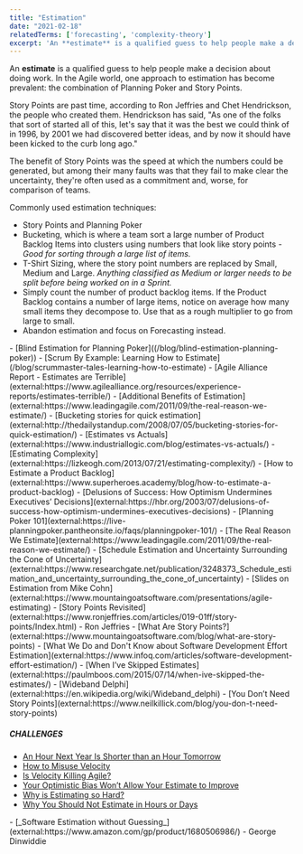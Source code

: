 ```yaml
---
title: "Estimation"
date: "2021-02-18"
relatedTerms: ['forecasting', 'complexity-theory']
excerpt: 'An **estimate** is a qualified guess to help people make a decision about doing work. In'
---
```


An **estimate** is a qualified guess to help people make a decision about doing work. In the Agile world, one approach to estimation has become prevalent: the combination of Planning Poker and Story Points.

Story Points are past time, according to Ron Jeffries and Chet Hendrickson, the people who created them. Hendrickson has said, "As one of the folks that sort of started all of this, let's say that it was the best we could think of in 1996, by 2001 we had discovered better ideas, and by now it should have been kicked to the curb long ago."

The benefit of Story Points was the speed at which the numbers could be generated, but among their many faults was that they fail to make clear the uncertainty, they're often used as a commitment and, worse, for comparison of teams.

Commonly used estimation techniques:

- Story Points and Planning Poker
- Bucketing, which is where a team sort a large number of Product Backlog Items into clusters using numbers that look like story points _\- Good for sorting through a large list of items._
- T-Shirt Sizing, where the story point numbers are replaced by Small, Medium and Large. _Anything classified as Medium or larger needs to be split before being worked on in a Sprint._
- Simply count the number of product backlog items. If the Product Backlog contains a number of large items, notice on average how many small items they decompose to. Use that as a rough multiplier to go from large to small.
- Abandon estimation and focus on Forecasting instead.
<LinkList heading = "Agile Pain Relief Blog Entries">
- [Blind Estimation for Planning Poker]((/blog/blind-estimation-planning-poker))
- [Scrum By Example: Learning How to Estimate](/blog/scrummaster-tales-learning-how-to-estimate)
</LinkList>

<HighlightBox heading="Resource Links" variant="resourceLinks">
- [Agile Alliance Report - Estimates are Terrible](external:https://www.agilealliance.org/resources/experience-reports/estimates-terrible/)
- [Additional Benefits of Estimation](external:https://www.leadingagile.com/2011/09/the-real-reason-we-estimate/)
- [Bucketing stories for quick estimation](external:http://thedailystandup.com/2008/07/05/bucketing-stories-for-quick-estimation/)
- [Estimates vs Actuals](external:https://www.industriallogic.com/blog/estimates-vs-actuals/)
- [Estimating Complexity](external:https://lizkeogh.com/2013/07/21/estimating-complexity/)
- [How to Estimate a Product Backlog](external:https://www.superheroes.academy/blog/how-to-estimate-a-product-backlog)
- [Delusions of Success: How Optimism Undermines Executives’ Decisions](external:https://hbr.org/2003/07/delusions-of-success-how-optimism-undermines-executives-decisions)
- [Planning Poker 101](external:https://live-planningpoker.pantheonsite.io/faqs/planningpoker-101/)
- [The Real Reason We Estimate](external:https://www.leadingagile.com/2011/09/the-real-reason-we-estimate/)
- [Schedule Estimation and Uncertainty Surrounding the Cone of Uncertainty](external:https://www.researchgate.net/publication/3248373_Schedule_estimation_and_uncertainty_surrounding_the_cone_of_uncertainty)
- [Slides on Estimation from Mike Cohn](external:https://www.mountaingoatsoftware.com/presentations/agile-estimating)
- [Story Points Revisited](external:https://www.ronjeffries.com/articles/019-01ff/story-points/Index.html) - Ron Jeffries
- [What Are Story Points?](external:https://www.mountaingoatsoftware.com/blog/what-are-story-points)
- [What We Do and Don't Know about Software Development Effort Estimation](external:https://www.infoq.com/articles/software-development-effort-estimation/)
- [When I’ve Skipped Estimates](external:https://paulmboos.com/2015/07/14/when-ive-skipped-the-estimates/)
- [Wideband Delphi](external:https://en.wikipedia.org/wiki/Wideband_delphi)
- [You Don’t Need Story Points](external:https://www.neilkillick.com/blog/you-don-t-need-story-points)

##### CHALLENGES

- [An Hour Next Year Is Shorter than an Hour Tomorrow](external:https://www.psychologytoday.com/ca/blog/ulterior-motives/201110/hour-next-year-is-shorter-hour-tomorrow)
- [How to Misuse Velocity](external:https://www.lagerweij.com/2011/07/08/5-ways-to-make-sure-velocity-is-useless/)
- [Is Velocity Killing Agile?](external:https://www.infoq.com/news/2011/11/velocity-highsmith/)
- [Your Optimistic Bias Won’t Allow Your Estimate to Improve](external:https://agilecomplexificationinverter.blogspot.com/2014/12/your-optimistic-bias-wont-allow-your.html)
- [Why is Estimating so Hard?](external:https://blog.cleancoder.com/uncle-bob/2012/04/20/Why-Is-Estimating-So-Hard.html)
- [Why You Should Not Estimate in Hours or Days](external:https://www.scrumexpert.com/knowledge/why-you-should-not-estimate-in-hours-or-days/)
</HighlightBox>

<HighlightBox heading="Related Books" variant="relatedBooks">
- [_Software Estimation without Guessing_](external:https://www.amazon.com/gp/product/1680506986/) - George Dinwiddie
</HighlightBox>
